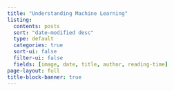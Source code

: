 ```yaml
---
title: "Understanding Machine Learning"
listing:
  contents: posts
  sort: "date-modified desc"
  type: default
  categories: true
  sort-ui: false
  filter-ui: false
  fields: [image, date, title, author, reading-time]
page-layout: full
title-block-banner: true
---
```

